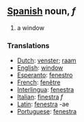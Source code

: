 == [[Spanish]] noun, ''f'' ==
#a window

=== Translations ===
*[[Dutch]]: [[venster]]; [[raam]]
*[[English]]: [[window]]
*[[Esperanto]]: [[fenestro]]
*[[French]]: [[fenêtre]]
*[[Interlingua]]: [[fenestra]]
*[[Italian]]: [[finestra]] ''f''
*[[Latin]]: [[fenestra]] -ae
*[[Portuguese]]: [[fenestra]]